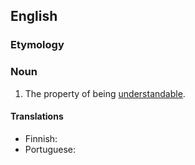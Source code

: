 ==English==

===Etymology===
{{suffix|en|understand|ability}}

===Noun===
{{en-noun|-}}

# The property of being [[understandable]].

====Translations====
{{trans-top|The property of being understandable}}
* Finnish: {{t+|fi|ymmärrettävyys}}
* Portuguese: {{t|pt|compreensibilidade}}
{{trans-mid}}
{{trans-bottom}}